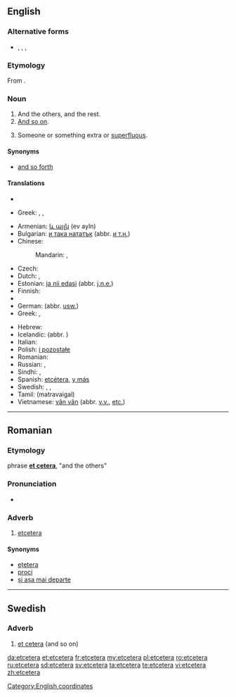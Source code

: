 ==English==
{{rfc|senses 1 and 2 are certainly not nouns}}

===Alternative forms===
* {{onym|en|et cetera}}, {{onym|en|etc}}, {{onym|en||etc.}}, {{onym|en|&c.}}

===Etymology===
From {{etyl|la|en}} {{term|et cetera||lang=la|and the others}}.

===Noun===
{{en-noun|-|s}}

# And the others, and the rest.
# [[and so on|And so on]].
# {{rare}} Someone or something extra or [[superfluous]].

====Synonyms====
* {{sense|and so on}} [[and so forth]]

====Translations====
{{trans-top|And the others, and the rest}}
* {{trreq|Georgian}}
{{trans-mid}}
* Greek: {{t-|el|και τα λοιπά|tr=kai ta loipá}}, {{t+|el|κλπ|tr=klp}}, {{t+|el|κτλ|tr=ktl}}
{{trans-bottom}}

{{trans-top|And so on}}
* Armenian: [[և այլն]] (ev ayln)
* Bulgarian: [[и така нататък]] (abbr. [[и т.н.]])
* Chinese:
*: Mandarin: {{t|zh|等等|sc=Hani}}, {{t|zh|等等|tr=děng deng|sc=Hani}}
* Czech: {{t-|cs|a tak dále}}
* Dutch: {{t-|nl|etcetera}}, {{t+|nl|enzovoort}}
* Estonian: [[ja nii edasi]] (abbr. [[j.n.e.]])
* Finnish: {{t-|fi|ja niin edelleen}}
* {{trreq|Georgian}}
* German: {{t+|de|und so weiter}} (abbr. [[usw.]])
* Greek: {{t-|el|και ούτω καθεξής|tr=kai oúto katheksís}}, {{t+|el|κοκ|tr=kok}}
{{trans-mid}}
* Hebrew: {{t-|he|וכולי|tr=v'khúlei}}
* Icelandic: {{t+|is|og svo framvegis}} (abbr. {{t+|is|o.s.frv.}})
* Italian: {{t+|it|eccetera}}
* Polish: [[i pozostałe]]
* Romanian: {{t+|ro|etcetera}}
* Russian: {{t-|ru|и так далее}}, {{t+|ru|и т. д.}}
* Sindhi: {{sd-Arab|[[وغيره]]}}, {{sd-Arab|[[۽ ٻيا]]}}
* Spanish: [[etcétera]], [[y más]]
* Swedish: {{t+|sv|et cetera}}, {{t+|sv|och så vidare}}, {{t-|sv|med mera}}
* Tamil: (matravaigal)
* Vietnamese: [[vân vân]] (abbr. [[v.v.]], [[etc.]])
{{trans-bottom}}

[[Category:English coordinates]]

----

==Romanian==

===Etymology===
{{etyl|la|ro}} phrase '''[[et cetera]]''', "and the others"

===Pronunciation===
* {{IPA|[etˈʧe.te.ɾa]|lang=ro}}

===Adverb===
{{ro-adv}}

# [[#English|etcetera]]

====Synonyms====
* [[ețetera]] {{qualifier|alternative spelling}}
* [[proci]]
* [[și așa mai departe]]

----

==Swedish==

===Adverb===
{{sv-adv|-}}

# [[et cetera]] (and so on)

[[da:etcetera]]
[[et:etcetera]]
[[fr:etcetera]]
[[my:etcetera]]
[[pl:etcetera]]
[[ro:etcetera]]
[[ru:etcetera]]
[[sd:etcetera]]
[[sv:etcetera]]
[[ta:etcetera]]
[[te:etcetera]]
[[vi:etcetera]]
[[zh:etcetera]]